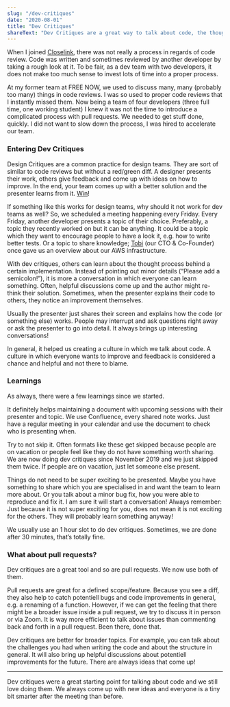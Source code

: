 ```yaml
---
slug: "/dev-critiques"
date: "2020-08-01"
title: "Dev Critiques"
shareText: "Dev Critiques are a great way to talk about code, the thoughts behind an implementation and help spreading knowledge in your team. Learn more!"
---
```


When I joined [Closelink](https://www.closelink.net/), there was not really a process in regards of code review. Code was written and sometimes reviewed by another developer by taking a rough look at it. To be fair, as a dev team with two developers, it does not make too much sense to invest lots of time into a proper process.

At my former team at FREE NOW, we used to discuss many, many (probably too many) things in code reviews. I was so used to proper code reviews that I instantly missed them. Now being a team of four developers (three full time, one working student) I knew it was not the time to introduce a complicated process with pull requests. We needed to get stuff done, quickly. I did not want to slow down the process, I was hired to accelerate our team.

### Entering Dev Critiques

Design Critiques are a common practice for design teams. They are sort of similar to code reviews but without a red/green diff. A designer presents their work, others give feedback and come up with ideas on how to improve. In the end, your team comes up with a better solution and the presenter learns from it. [Win](https://www.youtube.com/watch?v=JrO46CJd9ns&feature=youtu.be&t=31)!

If something like this works for design teams, why should it not work for dev teams as well? So, we scheduled a meeting happening every Friday. Every Friday, another developer presents a topic of their choice. Preferably, a topic they recently worked on but it can be anything. It could be a topic which they want to encourage people to have a look it, e.g. how to write better tests. Or a topic to share knowledge; [Tobi](https://twitter.com/tobasschu) (our CTO & Co-Founder) once gave us an overview about our AWS infrastructure. 

With dev critiques, others can learn about the thought process behind a certain implementation. Instead of pointing out minor details (“Please add a semicolon!”), it is more a conversation in which everyone can learn something. Often, helpful discussions come up and the author might re-think their solution. Sometimes, when the presenter explains their code to others, they notice an improvement themselves.

Usually the presenter just shares their screen and explains how the code (or something else) works. People may interrupt and ask questions right away or ask the presenter to go into detail. It always brings up interesting conversations!

In general, it helped us creating a culture in which we talk about code. A culture in which everyone wants to improve and feedback is considered a chance and helpful and not there to blame.

### Learnings

As always, there were a few learnings since we started.

It definitely helps maintaining a document with upcoming sessions with their presenter and topic. We use Confluence, every shared note works. Just have a regular meeting in your calendar and use the document to check who is presenting when.

Try to not skip it. Often formats like these get skipped because people are on vacation or people feel like they do not have something worth sharing.  We are now doing dev critiques since November 2019 and we just skipped them twice. If people are on vacation, just let someone else present.

Things do not need to be super exciting to be presented. Maybe you have something to share which you are specialised in and want the team to learn more about. Or you talk about a minor bug fix, how you were able to reproduce and fix it.  I am sure it will start a conversation! Always remember: Just because it is not super exciting for you, does not mean it is not exciting for the others. They will probably learn something anyway!

We usually use an 1 hour slot to do dev critiques. Sometimes, we are done after 30 minutes, that’s totally fine. 

### What about pull requests?

Dev critiques are a great tool and so are pull requests. We now use both of them.

Pull requests are great for a defined scope/feature. Because you see a diff, they also help to catch potentiell bugs and code improvements in general, e.g. a renaming of a function. However, if we can get the feeling that there might be a broader issue inside a pull request, we try to discuss it in person or via Zoom. It is way more efficient to talk about issues than commenting back and forth in a pull request. Been there, done that.

Dev critiques are better for broader topics. For example, you can talk about the challenges you had when writing the code and about the structure in general. It will also bring up helpful discussions about potentiell improvements for the future.  There are always ideas that come up!

---

Dev critiques were a great starting point for talking about code and we still love doing them. We always come up with new ideas and everyone is a tiny bit smarter after the meeting than before. 